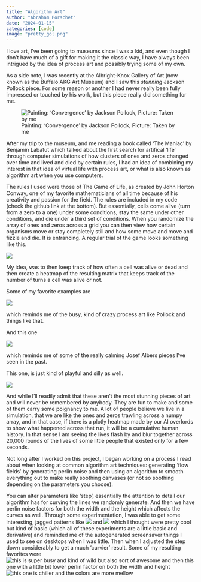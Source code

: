 ```yaml
---
title: "Algorithm Art"
author: "Abraham Porschet"
date: "2024-01-15"
categories: [code]
image: "pretty_gol.png"
---
```


I love art, I've been going to museums since I was a kid, and even though I don't have much of a gift for making it the classic way, I have always been intrigued by the idea of process art and possibly trying some of my own.

As a side note, I was recently at the Albright-Knox Gallery of Art (now known as the Buffalo AKG Art Museum) and I saw this *stunning* Jackson Pollock piece. For some reason or another I had never really been fully impressed or touched by his work, but this piece really did something for me.

![Painting: 'Convergence' by Jackson Pollock, Picture: Taken by me](IMG_8004.JPG)

After my trip to the museum, and me reading a book called 'The Maniac' by Benjamin Labatut which talked about the first search for artifical 'life' through computer simulations of how clusters of ones and zeros changed over time and lived and died by certain rules, I had an idea of combining my interest in that idea of virtual life with process art, or what is also known as algorithm art when you use computers.

The rules I used were those of The Game of Life, as created by John Horton Conway, one of my favorite mathematicians of all time because of his creativity and passion for the field. The rules are included in my code (check the github link at the bottom). But essentially, cells come alive (turn from a zero to a one) under some conditions, stay the same under other conditions, and die under a third set of conditions. When you randomize the array of ones and zeros across a grid you can then view how certain organisms move or stay completely still and how some move and move and fizzle and die. It is entrancing. A regular trial of the game looks something like this.

![](1*5BiX8kolye4QPyyexQrogA.gif)

My idea, was to then keep track of how often a cell was alive or dead and then create a heatmap of the resulting matrix that keeps track of the number of turns a cell was alive or not.

Some of my favorite examples are

![](pretty_gol.png)

which reminds me of the busy, kind of crazy process art like Pollock and things like that.

And this one

![](albersTypeBeat.png)

which reminds me of some of the really calming Josef Albers pieces I've seen in the past.

This one, is just kind of playful and silly as well.

![](fun_gol.png)

And while I'll readily admit that these aren't the most stunning pieces of art and will never be remembered by anybody. They are fun to make and some of them carry some poignancy to me. A lot of people believe we live in a simulation, that we are like the ones and zeros trawling across a numpy array, and in that case, if there is a plotly heatmap made by our AI overlords to show what happened across that run, it will be a cumulative human history. In that sense I am seeing the lives flash by and blur together across 20,000 rounds of the lives of some little people that existed only for a few seconds.

Not long after I worked on this project, I began working on a process I read about when looking at common algorithm art techniques:
generating 'flow fields' by generating perlin noise and then using an algorithm to smooth everything out to make really soothing
canvases (or not so soothing depending on the parameters you choose).

You can alter parameters like 'step', essentially the attention to detail our algorithm has for curving the lines we randomly generate. And then we have perlin noise factors for both the width and the height which affects the curves as well. Through some experimentation, I was able to get some interesting, jagged patterns like 
![](greenlines.jpg)
and 
![](bluelines.jpg)
which I thought were pretty cool but kind of basic (which all of these experiments are a little basic and derivative) and reminded me of the autogenerated screensaver things I used to see on desktops when I was little. 
Then when I adjusted the step down considerably to get a much 'curvier' result. Some of my resulting favorites were
![this is super busy and kind of wild but also sort of awesome](yellowbluegreenbusy.jpg)
and then this one with a little bit lower perlin factor on both the width and height
![this one is chiller and the colors are more mellow](purplebluesparse.jpg)
